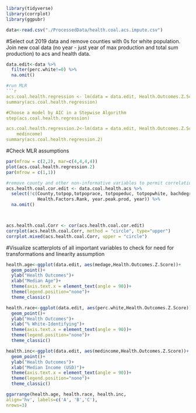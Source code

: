 


```r
library(tidyverse)
library(corrplot)
library(ggpubr)

```

```r

data<-read.csv("./ProcessedData/health.coal.acs.impute.csv")

```

#Select out 2019 data and remove counties with 0s for white population. Join new coal data (no year - just year of max production and total sum production) to acs and health data. 
```r
data.edit<-data %>% 
  filter(perc.white!=0) %>% 
  na.omit()
```


```r
#run MLR
```r

acs.coal.health.regression <- lm(data = data.edit, Health.Outcomes.Z.Score ~ totpop + medage + medincome + perc.white +  perc.bachdegree + year.from.peak.2019 + sum.coal.prod)
summary(acs.coal.health.regression)

#Choose a model by AIC in a Stepwise Algorithm
step(acs.coal.health.regression)

acs.coal.health.regression.2<-lm(data = data.edit, Health.Outcomes.Z.Score ~ medage + perc.white + 
    medincome)
summary(acs.coal.health.regression.2)

```

#Check MLR assumptions
```r
par(mfrow = c(2,2), mar=c(4,4,4,4))
plot(acs.coal.health.regression.2)
par(mfrow = c(1,1))

#remove county and other non-informative variables to permit correlation plot
acs.health.coal.cor.edit <- data.coal.health.acs %>% 
  select(!c(County,totpop,totpoprace, totpopeduc, totpopwhite, bachdegree,Health.Factors.Z.Score,
            Health.Factors.Rank, year.peak.prod, year)) %>% 
  na.omit()



acs.health.coal.Corr <- cor(acs.health.coal.cor.edit)
corrplot(acs.health.coal.Corr, method = "circle", type="upper")
corrplot.mixed(acs.health.coal.Corr, upper = "circle")
```

#Visualize scatterplots of all important variables to check for need for transformations and linearity assumption

```r

health.age<-ggplot(data.edit, aes(medage,Health.Outcomes.Z.Score))+
  geom_point()+
  ylab("Health Outcomes")+
  xlab("Median Age")+
  theme(axis.text.x = element_text(angle = 90))+
  theme(legend.position="none")+
  theme_classic()

health.race<-ggplot(data.edit, aes(perc.white,Health.Outcomes.Z.Score))+
  geom_point()+
  ylab("Health Outcomes")+
  xlab("% White-Identifying")+
  theme(axis.text.x = element_text(angle = 90))+
  theme(legend.position="none")+
  theme_classic()

health.inc<-ggplot(data.edit, aes(medincome,Health.Outcomes.Z.Score))+
  geom_point()+
  ylab("Health Outcomes")+
  xlab("Median Income (USD)")+
  theme(axis.text.x = element_text(angle = 90))+
  theme(legend.position="none")+
  theme_classic()

ggarrange(health.age, health.race, health.inc,
align='hv', labels=c('A', 'B','C'),
nrows=3)

```

